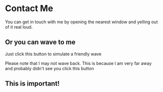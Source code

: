
# Contact Me

You can get in touch with me by opening the nearest window and yelling out of it real loud.

## Or you can wave to me

Just click this button to simulate a friendly wave

<Wave />

Please note that I may not wave back. This is because I am very far away and probably didn't see you click this button

<div style={{background: 'red'}}>

## This is important!

</div>